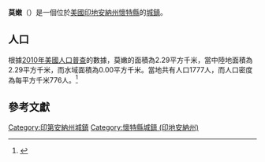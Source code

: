 {{noteTA
|G1=USState
|G2=地名
|G3=Unit
}}
{{Infobox settlement
|name            = 莫嫩
|native_name = Monon
|settlement_type          = [[鎮|城鎮]]
|image_skyline            = Monon Commercial Historic Historic District.jpg
|imagesize                = 250px
|image_map                = White County Indiana Incorporated and Unincorporated areas Monon Highlighted 1850148.svg
|mapsize                  = 250px
|subdivision_type         = [[世界政區索引|國家]]
|subdivision_type1        = [[美国州份|州份]]
|subdivision_type2        = [[印地安納州行政區劃|縣]]
|subdivision_name         = [[美国|美国]]
|subdivision_name1        = [[印地安納州|印地安納州]]
|subdivision_name2        = [[懷特縣_(印地安納州)|懷特縣]]
|elevation_ft             = 682
|elevation_m              = 208
|timezone                 = [[北美东部时区|CST]]
|area_total_km2           = 2.29
|area_land_km2            = 2.29
|area_water_km2           = 0.00
|area_total_sq_mi         = 
|area_land_sq_mi          = 
|area_water_sq_mi         = 
|population_as_of         = [[2010年美國人口普查|2010]]
|population_footnotes     = 
|population_total         = 1777
|population_density_km2   = auto
|population_density_sq_mi = auto
|utc_offset               = -5
|coordinates              = {{coord|40|51|49|N|86|52|47|W|display=inline,title}}
| coor_pinpoint           = 
| coordinates_footnotes   = 
|timezone_DST             = EDT
|utc_offset_DST           = -4
|postal_code_type         = [[美國郵區編號|郵區編號]]
|postal_code              = 47959
|area_code                = {{link-en|电话区号219|Area code 219|219}}
|blank_name = [[地名信息系统|GNIS ID]]
|blank_info = 439333<ref name="GNIS">{{cite gnis|439333|Monon}}</ref>
}}
'''莫嫩'''（{{lang-en|Monon}}）是一個位於[[美國|美國]][[印地安納州|印地安納州]][[懷特縣_(印地安納州)|懷特縣]]的[[鎮|城鎮]]。

== 人口 ==
根據[[2010年美國人口普查|2010年美國人口普查]]的數據，莫嫩的面積為2.29平方千米，當中陸地面積為2.29平方千米，而水域面積為0.00平方千米。當地共有人口1777人，而人口密度為每平方千米776人。<ref name="GR8">{{cite web|url=http://factfinder2.census.gov|publisher=[[美国人口调查局|美国人口调查局]]|accessdate=2011-05-14|title=American FactFinder|archive-date=2013-09-11|archive-url=https://web.archive.org/web/20130911234518/http://factfinder2.census.gov/|dead-url=no}}</ref>

== 參考文獻 ==
{{reflist}}
{{懷特縣 (印地安納州)}}
{{Indiana-geo-stub}}
{{DEFAULTSORT:Monon, Indiana}}
[[Category:印第安納州城鎮|Category:印第安納州城鎮]]
[[Category:懷特縣城鎮_(印地安納州)|Category:懷特縣城鎮 (印地安納州)]]